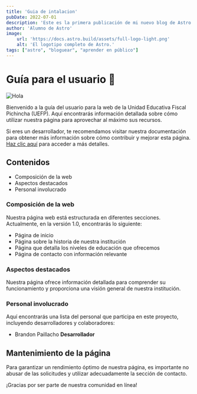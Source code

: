 ```yaml
---
title: 'Guia de intalacion'
pubDate: 2022-07-01
description: 'Este es la primera publicación de mi nuevo blog de Astro.'
author: 'Alumno de Astro'
image:
    url: 'https://docs.astro.build/assets/full-logo-light.png'
    alt: 'El logotipo completo de Astro.'
tags: ["astro", "bloguear", "aprender en público"]
---
```



# Guía para el usuario 🚀

![Hola](/imgs/programacion.jpeg)

Bienvenido a la guía del usuario para la web de la Unidad Educativa Fiscal Pichincha (UEFP). Aquí encontrarás información detallada sobre cómo utilizar nuestra página para aprovechar al máximo sus recursos.

Si eres un desarrollador, te recomendamos visitar nuestra documentación para obtener más información sobre cómo contribuir y mejorar esta página. [Haz clic aquí](/es/dev) para acceder a más detalles.

## Contenidos

- Composición de la web
- Aspectos destacados
- Personal involucrado

### Composición de la web

Nuestra página web está estructurada en diferentes secciones. Actualmente, en la versión 1.0, encontrarás lo siguiente:

- Página de inicio
- Página sobre la historia de nuestra institución
- Página que detalla los niveles de educación que ofrecemos
- Página de contacto con información relevante

### Aspectos destacados

Nuestra página ofrece información detallada para comprender su funcionamiento y proporciona una visión general de nuestra institución.

### Personal involucrado

Aquí encontrarás una lista del personal que participa en este proyecto, incluyendo desarrolladores y colaboradores:

- Brandon Paillacho **Desarrollador**

## Mantenimiento de la página

Para garantizar un rendimiento óptimo de nuestra página, es importante no abusar de las solicitudes y utilizar adecuadamente la sección de contacto.

¡Gracias por ser parte de nuestra comunidad en línea!
